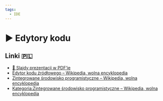 ```yaml
---
tags:
  - IDE
---
```



# ▶️ Edytory kodu

<VimeoPlayer videoId="747064553" />

## Linki 🇵🇱

- [📄 Slajdy prezentacji w PDF’ie](/download/slidev/1-5-1-edytory-kodu-i-ide.pdf)
- [Edytor kodu źródłowego – Wikipedia, wolna encyklopedia](https://pl.wikipedia.org/wiki/Edytor_kodu_%C5%BAr%C3%B3d%C5%82owego)
- [Zintegrowane środowisko programistyczne – Wikipedia, wolna encyklopedia](https://pl.wikipedia.org/wiki/Zintegrowane_%C5%9Brodowisko_programistyczne)
- [Kategoria:Zintegrowane środowisko programistyczne – Wikipedia, wolna encyklopedia](https://pl.wikipedia.org/wiki/Kategoria:Zintegrowane_%C5%9Brodowisko_programistyczne)
